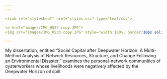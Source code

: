 ```yaml
---
---

<link rel="stylesheet" href="styles.css" type="text/css">

<a href="images/IMG_0533 copy.JPG">
<img src="images/IMG_0533 copy.JPG" style="width:100%; border:10px solid; margin-right: 20px" align="center"></a>

---
```


My dissertation, entitled “Social Capital after Deepwater Horizon: A Multi-Method Analysis of Network Resources, Structure, and Change Following an Environmental Disaster,” examines the personal-network communities of oysterworkers whose livelihoods were negatively affected by the Deepwater Horizon oil spill.